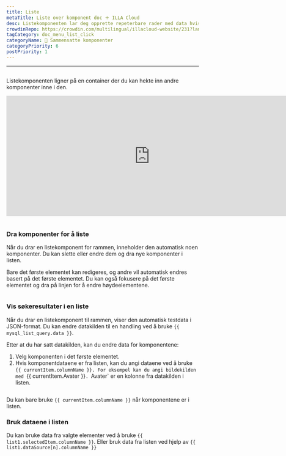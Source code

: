 ```yaml
---
title: Liste
metaTitle: Liste over komponent doc ＋ ILLA Cloud
desc: Listekomponenten lar deg opprette repeterbare rader med data hvis utseende er definert av deg.
crowdinRepo: https://crowdin.com/multilingual/illacloud-website/231?languages=no&filter=basic&value=0
tagCategory: doc_menu_list_click
categoryName: 🧬 Sammensatte komponenter
categoryPriority: 6
postPriority: 1
---
```


* * *

## <h2 hidden>Liste</h2>

Listekomponenten ligner på en container der du kan hekte inn andre komponenter inne i den.

<iframe width="750" height="315" src="https://www.youtube.com/embed/5rtzkJxEe5o" title="How to use List Component in ILLA Cloud? ILLA Tutorial." frameborder="0" allow="accelerometer; autoplay; clipboard-write; encrypted-media; gyroscope; picture-in-picture; web-share" allowfullscreen></iframe>

<img
  src='https://cdn.illacloud.com/official-website/img/docs/assemble/list.png'
  alt=""
/>

### Dra komponenter for å liste

Når du drar en listekomponent for rammen, inneholder den automatisk noen komponenter. Du kan slette eller endre dem og dra nye komponenter i listen. 

Bare det første elementet kan redigeres, og andre vil automatisk endres basert på det første elementet. Du kan også fokusere på det første elementet og dra på linjen for å endre høydeelementene.

<img
  src='https://cdn.illacloud.com/official-website/img/docs/assemble/list1.png'
  alt=""
/>

### Vis søkeresultater i en liste

Når du drar en listekomponent til rammen, viser den automatisk testdata i JSON-format. Du kan endre datakilden til en handling ved å bruke `{{ mysql_list_query.data }}`. 

Etter at du har satt datakilden, kan du endre data for komponentene:

1.  Velg komponenten i det første elementet. 
2.  Hvis komponentdataene er fra listen, kan du angi dataene ved å bruke `{{ currentItem.columnName }}. For eksempel kan du angi bildekilden med `{{ currentItem.Avater }}`. `Avater\` er en kolonne fra datakilden i listen.

<img
  src='https://cdn.illacloud.com/official-website/img/docs/assemble/list2.png'
  alt=""
/>

Du kan bare bruke `{{ currentItem.columnName }}` når komponentene er i listen. 

### Bruk dataene i listen

Du kan bruke data fra valgte elementer ved å bruke `{{ list1.selectedItem.columnName }}`. Eller bruk data fra listen ved hjelp av `{{ list1.dataSource[n].columnName }}`

<img
  src='https://cdn.illacloud.com/official-website/img/docs/assemble/list3.png'
  alt=""
/>
